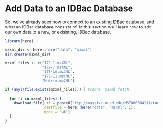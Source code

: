 # Add Data to an IDBac Database


So, we've already seen how to connect to an existing IDBac database, and what an IDBac database consists of. In this section we'll learn how to add our own data to a new, or exisisting, IDBac database.


```r
library(here)
```


```r

mzxml_dir <- here::here("data", "mzxml")
dir.create(mzxml_dir)

mzxml_files <- c("172-1.mzXML",
                 "172-7.mzXML",
                 "172-10.mzXML",
                 "172-11.mzXML",
                 "Matrix.mzXML")

if (any(!file.exists(mzxml_files))) { #cache  mzxml fetch
  
  for (i in mzxml_files) {
    download.file(url = paste0("ftp://massive.ucsd.edu/MSV000084291/raw/data/mzXML/", i),
                  destfile = here::here("data", "mzxml", i),
                  mode = "wb")
  }
}


```


